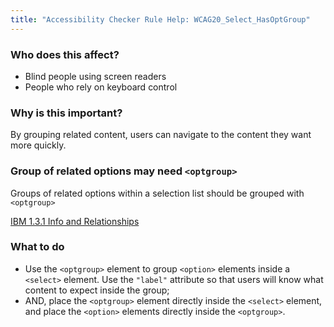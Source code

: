 ```yaml
---
title: "Accessibility Checker Rule Help: WCAG20_Select_HasOptGroup"
---
```


<div className="toolHelp">
<Row>
<Column colLg={5} colMd={3} colSm={4} className="toolLeft">

### Who does this affect?

 * Blind people using screen readers
 * People who rely on keyboard control

### Why is this important?

By grouping related content, users can navigate to the content they want more quickly.

</Column>
<Column colLg={11} colMd={5} colSm={4} className="toolMain">

<div id="locLevel"></div>

### Group of related options may need `<optgroup>`
Groups of related options within a selection list should be grouped with `<optgroup>`

[IBM 1.3.1 Info and Relationships](http://www.ibm.com/able/guidelines/ci162/info_and_relationships.html)

<div id="locSnippet"></div>

### What to do

 * Use the `<optgroup>` element to group `<option>` elements inside a `<select>` element. Use the `"label"` attribute so that users will know what content to expect inside the group;
 * AND, place the `<optgroup>` element directly inside the `<select>` element, and place the `<option>` elements directly inside the `<optgroup>`.


</Column>
</Row>
</div>
